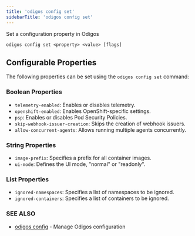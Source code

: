 ```yaml
---
title: 'odigos config set'
sidebarTitle: 'odigos config set'
---
```


Set a configuration property in Odigos

```
odigos config set <property> <value> [flags]
```

## Configurable Properties

The following properties can be set using the `odigos config set` command:

### Boolean Properties

- `telemetry-enabled`: Enables or disables telemetry.
- `openshift-enabled`: Enables OpenShift-specific settings.
- `psp`: Enables or disables Pod Security Policies.
- `skip-webhook-issuer-creation`: Skips the creation of webhook issuers.
- `allow-concurrent-agents`: Allows running multiple agents concurrently.

### String Properties

- `image-prefix`: Specifies a prefix for all container images.
- `ui-mode`: Defines the UI mode, "normal" or "readonly".

### List Properties

- `ignored-namespaces`: Specifies a list of namespaces to be ignored.
- `ignored-containers`: Specifies a list of containers to be ignored.

### SEE ALSO

- [odigos config](/cli/odigos_config) - Manage Odigos configuration
